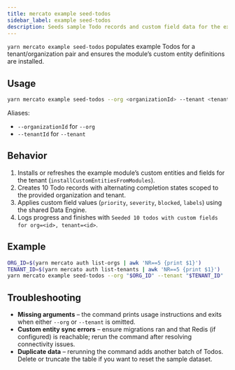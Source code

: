 ```yaml
---
title: mercato example seed-todos
sidebar_label: example seed-todos
description: Seeds sample Todo records and custom field data for the example module.
---
```


`yarn mercato example seed-todos` populates example Todos for a tenant/organization pair and ensures the module’s custom entity definitions are installed.

## Usage

```bash
yarn mercato example seed-todos --org <organizationId> --tenant <tenantId>
```

Aliases:

- `--organizationId` for `--org`
- `--tenantId` for `--tenant`

## Behavior

1. Installs or refreshes the example module’s custom entities and fields for the tenant (`installCustomEntitiesFromModules`).
2. Creates 10 Todo records with alternating completion states scoped to the provided organization and tenant.
3. Applies custom field values (`priority`, `severity`, `blocked`, `labels`) using the shared Data Engine.
4. Logs progress and finishes with `Seeded 10 todos with custom fields for org=<id>, tenant=<id>`.

## Example

```bash
ORG_ID=$(yarn mercato auth list-orgs | awk 'NR==5 {print $1}')
TENANT_ID=$(yarn mercato auth list-tenants | awk 'NR==5 {print $1}')
yarn mercato example seed-todos --org "$ORG_ID" --tenant "$TENANT_ID"
```

## Troubleshooting

- **Missing arguments** – the command prints usage instructions and exits when either `--org` or `--tenant` is omitted.
- **Custom entity sync errors** – ensure migrations ran and that Redis (if configured) is reachable; rerun the command after resolving connectivity issues.
- **Duplicate data** – rerunning the command adds another batch of Todos. Delete or truncate the table if you want to reset the sample dataset.
